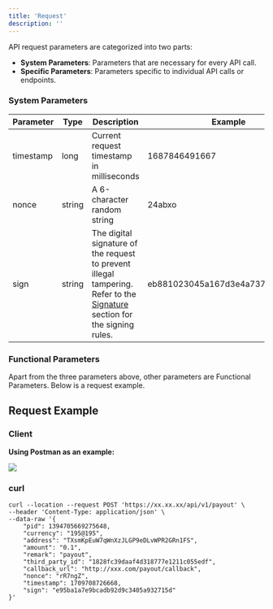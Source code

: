 ```yaml
---
title: 'Request'
description: ''
---
```


API request parameters are categorized into two parts:

* **System Parameters**: Parameters that are necessary for every API call.
* **Specific Parameters**: Parameters specific to individual API calls or endpoints.

### System Parameters

| Parameter | Type   | Description                                                                                                                                  | Example                          | Required |
| --------- | ------ | -------------------------------------------------------------------------------------------------------------------------------------------- | -------------------------------- | -------- |
| timestamp | long   | Current request timestamp in milliseconds                                                                                                    | 1687846491667                    | yes      |
| nonce     | string | A 6-character random string                                                                                                                  | 24abxo                           | yes      |
| sign      | string | The digital signature of the request to prevent illegal tampering. Refer to the [Signature](/api-reference/signature) section for the signing rules. | eb881023045a167d3e4a7378bc212f53 | yes      |

### Functional Parameters

Apart from the three parameters above, other parameters are Functional Parameters. Below is a request example.

## Request Example

### Client

**Using Postman as an example:**&#x20;

<img src="/images/requestDemo.png" />

### curl

```
curl --location --request POST 'https://xx.xx.xx/api/v1/payout' \
--header 'Content-Type: application/json' \
--data-raw '{
    "pid": 1394705669275648,
    "currency": "195@195",
    "address": "TXsmKpEuW7qWnXzJLGP9eDLvWPR2GRn1FS",
    "amount": "0.1",
    "remark": "payout",
    "third_party_id": "1828fc39daaf4d318777e1211c055edf",
    "callback_url": "http://xxx.com/payout/callback",
    "nonce": "rR7ngZ",
    "timestamp": 1709708726668,
    "sign": "e95ba1a7e9bcadb92d9c3405a932715d"
}'
```
